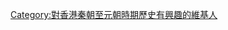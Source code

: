 {{Userbox
  |border-c = #000000
  |border-s = 1
  |id-c     = #ffffff
  |id-s     = 12
  |id-fc    = #000000
  |info-s   = 9
  |info-fc  = #000000
  |id       = [[檔案:Sung Wong Toi.jpg|50px]]
  |info     = 這個用戶對'''[[香港歷史]]'''很感興趣，特別是[[秦朝]]至[[元朝]]時期。
}}
[[Category:對香港秦朝至元朝時期歷史有興趣的維基人]]